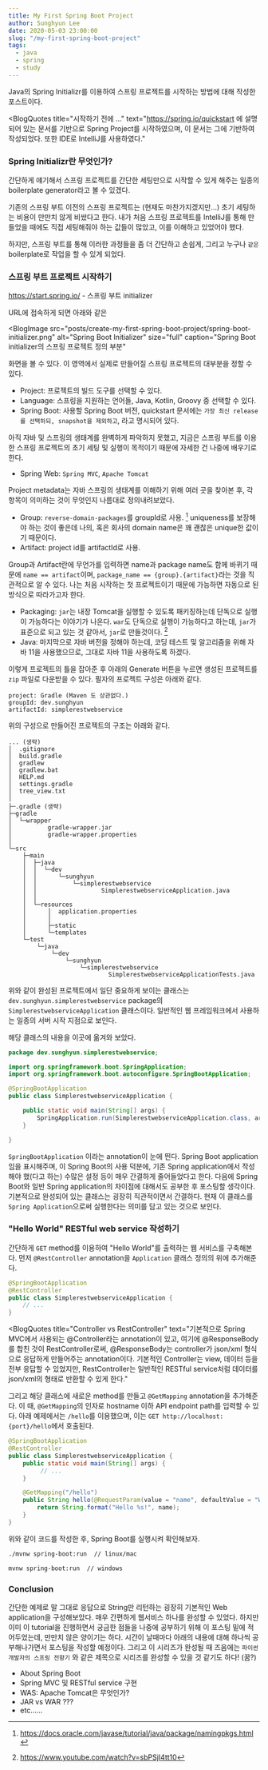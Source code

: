 ```yaml
---
title: My First Spring Boot Project
author: Sunghyun Lee
date: 2020-05-03 23:00:00
slug: "/my-first-spring-boot-project"
tags:
  - java
  - spring
  - study
---
```



Java의 Spring Initializr를 이용하여 스프링 프로젝트를 시작하는 방법에 대해 작성한 포스트이다.

<BlogQuotes
    title="시작하기 전에 ..."
    text="https://spring.io/quickstart 에 설명되어 있는 문서를 기반으로 Spring Project를 시작하였으며, 이 문서는 그에 기반하여 작성되었다. 또한 IDE로 IntelliJ를 사용하였다."
>
</BlogQuotes>

### Spring Initializr란 무엇인가?

간단하게 얘기해서 스프링 프로젝트를 간단한 세팅만으로 시작할 수 있게 해주는 일종의 boilerplate generator라고 볼 수 있겠다.

기존의 스프링 부트 이전의 스프링 프로젝트는 (현재도 마찬가지겠지만...) 초기 세팅하는 비용이 만만치 않게 비쌌다고 한다. 
내가 처음 스프링 프로젝트를 IntelliJ를 통해 만들었을 때에도 직접 세팅해줘야 하는 값들이 많았고, 이를 이해하고 있었어야 했다.

하지만, 스프링 부트를 통해 이러한 과정들을 좀 더 간단하고 손쉽게, 그리고 누구나 `같은` boilerplate로 작업을 할 수 있게 되었다.

### 스프링 부트 프로젝트 시작하기
https://start.spring.io/ - 스프링 부트 initializer

URL에 접속하게 되면 아래와 같은 

<BlogImage
    src="posts/create-my-first-spring-boot-project/spring-boot-initializer.png" 
    alt="Spring Boot Initializer" 
    size="full" 
    caption="Spring Boot initializer의 스프링 프로젝트 정의 부분"
></BlogImage>

화면을 볼 수 있다. 이 영역에서 실제로 만들어질 스프링 프로젝트의 대부분을 정할 수 있다.

- Project: 프로젝트의 빌드 도구를 선택할 수 있다.
- Language: 스프링을 지원하는 언어들, Java, Kotlin, Groovy 중 선택할 수 있다.
- Spring Boot: 사용할 Spring Boot 버전, quickstart 문서에는 `가장 최신 release를 선택하되, snapshot을 제외하고`, 라고 명시되어 있다.

아직 자바 및 스프링의 생태계를 완벽하게 파악하지 못했고, 지금은 스프링 부트를 이용한 스프링 프로젝트의 초기 세팅 및 실행이 목적이기 때문에 자세한 건 나중에 배우기로 한다.

- Spring Web: `Spring MVC`, `Apache Tomcat`

Project metadata는 자바 스프링의 생태계를 이해하기 위해 여러 곳을 찾아본 후, 각 항목이 의미하는 것이 무엇인지 나름대로 정의내려보았다.

- Group: `reverse-domain-packages`를 groupId로 사용. [^1] uniqueness를 보장해야 하는 것이 좋은데 나의, 혹은 회사의 domain name은 꽤 괜찮은 unique한 값이기 때문이다.
- Artifact: project id를 artifactId로 사용.

Group과 Artifact란에 무언가를 입력하면 name과 package name도 함께 바뀌기 때문에 `name == artifact`이며, `package_name == {group}.{artifact}`라는 것을 직관적으로 알 수 있다.
나는 처음 시작하는 첫 프로젝트이기 때문에 가능하면 자동으로 된 방식으로 따라가고자 한다.

- Packaging: `jar`는 내장 Tomcat을 실행할 수 있도록 패키징하는데 단독으로 실행이 가능하다는 이야기가 나온다. `war`도 단독으로 실행이 가능하다고 하는데, `jar`가 표준으로 되고 있는 것 같아서, `jar`로 만들것이다. [^2]
- Java: 마지막으로 자바 버전을 정해야 하는데, 코딩 테스트 및 알고리즘을 위해 자바 11을 사용했으므로, 그대로 자바 11을 사용하도록 하겠다.

이렇게 프로젝트의 틀을 잡아준 후 아래의 Generate 버튼을 누르면 생성된 프로젝트를 `zip` 파일로 다운받을 수 있다.
필자의 프로젝트 구성은 아래와 같다.

```
project: Gradle (Maven 도 상관없다.)
groupId: dev.sunghyun
artifactId: simplerestwebservice
```

위의 구성으로 만들어진 프로젝트의 구조는 아래와 같다.

```
... (생략)
│  .gitignore
│  build.gradle
│  gradlew
│  gradlew.bat
│  HELP.md
│  settings.gradle
│  tree_view.txt
│  
├─.gradle (생략)
├─gradle
│  └─wrapper
│          gradle-wrapper.jar
│          gradle-wrapper.properties
│
└─src
    ├─main
    │  ├─java
    │  │  └─dev
    │  │      └─sunghyun
    │  │          └─simplerestwebservice
    │  │                  SimplerestwebserviceApplication.java
    │  │                  
    │  └─resources
    │      │  application.properties
    │      │  
    │      ├─static
    │      └─templates
    └─test
        └─java
            └─dev
                └─sunghyun
                    └─simplerestwebservice
                            SimplerestwebserviceApplicationTests.java
```

위와 같이 완성된 프로젝트에서 일단 중요하게 보이는 클래스는 `dev.sunghyun.simplerestwebservice` package의 `SimplerestwebserviceApplication` 클래스이다.
일반적인 웹 프레임워크에서 사용하는 일종의 서버 시작 지점으로 보인다.

해당 클래스의 내용을 이곳에 옮겨와 보았다.

```java
package dev.sunghyun.simplerestwebservice;

import org.springframework.boot.SpringApplication;
import org.springframework.boot.autoconfigure.SpringBootApplication;

@SpringBootApplication
public class SimplerestwebserviceApplication {

	public static void main(String[] args) {
		SpringApplication.run(SimplerestwebserviceApplication.class, args);
	}

}
```

`SpringBootApplication` 이라는 annotation이 눈에 띈다. Spring Boot application임을 표시해주며, 이 Spring Boot의 사용 덕분에, 
기존 Spring application에서 작성해야 했(다고 하는) 수많은 설정 등이 매우 간결하게 줄어들었다고 한다. 다음에 Spring Boot와 일반 Spring application의 차이점에 대해서도 공부한 후 포스팅할 생각이다.
기본적으로 완성되어 있는 클래스는 굉장히 직관적이면서 간결하다. 현재 이 클래스를 `Spring Application`으로써 실행한다는 의미를 담고 있는 것으로 보인다.

### "Hello World" RESTful web service 작성하기

간단하게 `GET` method를 이용하여 "Hello World"를 출력하는 웹 서비스를 구축해본다. 먼저 `@RestController` annotation을 `Application` 클래스 정의의 위에 추가해준다.

```java
@SpringBootApplication
@RestController
public class SimplerestwebserviceApplication {
    // ...
}
```

<BlogQuotes
    title="Controller vs RestController"
    text="기본적으로 Spring MVC에서 사용되는 @Controller라는 annotation이 있고, 여기에 @ResponseBody를 합친 것이 RestController로써, @ResponseBody는 controller가 json/xml 형식으로 응답하게 만들어주는 annotation이다. 
    기본적인 Controller는 view, 데이터 등을 전부 응답할 수 있었지만, RestController는 일반적인 RESTful service처럼 데이터를 json/xml의 형태로 반환할 수 있게 한다."
>
</BlogQuotes>

그리고 해당 클래스에 새로운 method를 만들고 `@GetMapping` annotation을 추가해준다. 이 때, `@GetMapping`의 인자로 hostname 이하 API endpoint path를 입력할 수 있다. 아래 예제에서는 `/hello`를 이용했으며, 이는 `GET http://localhost:{port}/hello`에서 호출된다.

```java
@SpringBootApplication
@RestController
public class SimplerestwebserviceApplication {
    public static void main(String[] args) {
         // ... 
    }

    @GetMapping("/hello")
    public String hello(@RequestParam(value = "name", defaultValue = "World") String name) {
        return String.format("Hello %s!", name);
    }
}
```

위와 같이 코드를 작성한 후, Spring Boot를 실행시켜 확인해보자.

```bash
./mvnw spring-boot:run  // linux/mac

mvnw spring-boot:run  // windows
```

### Conclusion
간단한 예제로 말 그대로 응답으로 String만 리턴하는 굉장히 기본적인 Web application을 구성해보았다. 매우 간편하게 웹서비스 하나를 완성할 수 있었다.
하지만 이미 이 tutorial을 진행하면서 궁금한 점들을 나중에 공부하기 위해 이 포스팅 밑에 적어두었는데, 만만치 않은 양이기는 하다.
시간이 날때마다 아래의 내용에 대해 하나씩 공부해나가면서 포스팅을 작성할 예정이다. 그리고 이 시리즈가 완성될 때 즈음에는 `파이썬 개발자의 스프링 전향기` 와 같은 제목으로 시리즈를 완성할 수 있을 것 같기도 하다! (꿈?)

- About Spring Boot
- Spring MVC 및 RESTful service 구현
- WAS: Apache Tomcat은 무엇인가?
- JAR vs WAR ???
- etc......


[^1]: https://docs.oracle.com/javase/tutorial/java/package/namingpkgs.html
[^2]: https://www.youtube.com/watch?v=sbPSjI4tt10
